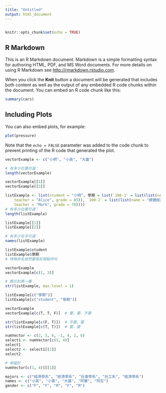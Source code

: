 ---
title: "Untitled"
output: html_document
---

```{r setup, include=FALSE}
```


```{r setup, include=FALSE}
knitr::opts_chunk$set(echo = TRUE)
```

## R Markdown

This is an R Markdown document. Markdown is a simple formatting syntax for authoring HTML, PDF, and MS Word documents. For more details on using R Markdown see <http://rmarkdown.rstudio.com>.

When you click the **Knit** button a document will be generated that includes both content as well as the output of any embedded R code chunks within the document. You can embed an R code chunk like this:

```{r cars}
summary(cars)
```

## Including Plots

You can also embed plots, for example:

```{r pressure, echo=FALSE}
plot(pressure)
```

Note that the `echo = FALSE` parameter was added to the code chunk to prevent printing of the R code that generated the plot.


```{r}
vectorExample <- c("小明", "小英", "大雄")

# 有多少位置可選：
length(vectorExample)

```

```{r}
vectorExample[[1]]
vectorExample[[3]]

```
```{r}
listExample <- list(student = "小明", 學期 = list(`108-1` = list(list(name = "個體經濟學", 
    teacher = "Alice", grade = 85)), `108-2` = list(list(name = "總體經濟學", 
    teacher = "Mark", grade = 78))))
# 有多少位置可選：
length(listExample)
```

```{r}
listExample[[1]]
listExample[[2]]


```

```{r}
# 有多少名字可選：
names(listExample)
```

```{r}
listExample$student
listExample$學期
# 特殊命名依然要用反頓點呼叫
```

```{r}
vectorExample
vectorExample[c(1, 3)]
```

```{r}
# 顯示到第一層
str(listExample, max.level = 1)

listExample[c("學期")]
listExample[c("student", "學期")]
```
```{r}
vectorExample
vectorExample[c(T, T, F)]  # 要，要，不要
```

```{r}
str(listExample[c(F, T)])  # 不要，要
str(listExample[c(T, T)])  # 要，要

```

```{r}
numVector <- c(2, 3, 6, -1, 4, 2, 6)
select1 <- numVector[c(1, 4)]
select1
select2 <- select1[[1]]
select2

# 相當於
numVector[c(1, 4)][[1]]
```

```{r}
majors <- c("經濟學系", "經濟學系", "社會學系", "社工系", "經濟學系")
names <- c("小英", "小美", "大雄", "阿華", "阿尼")
gender <- c("F", "F", "M", "F", "M")
```

